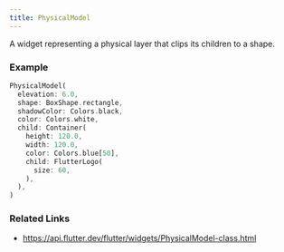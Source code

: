 ```yaml
---
title: PhysicalModel
---
```


A widget representing a physical layer that clips its children to a shape.

### Example

```dart liveslice=PhysicalModel
PhysicalModel(
  elevation: 6.0,
  shape: BoxShape.rectangle,
  shadowColor: Colors.black,
  color: Colors.white,
  child: Container(
    height: 120.0,
    width: 120.0,
    color: Colors.blue[50],
    child: FlutterLogo(
      size: 60,
    ),
  ),
)
```

### Related Links
- https://api.flutter.dev/flutter/widgets/PhysicalModel-class.html
